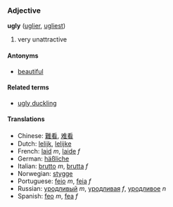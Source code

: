 ===Adjective===
'''ugly''' ([[uglier]], [[ugliest]])

# very unattractive

====Antonyms====
*[[beautiful]]

====Related terms====
*[[ugly duckling]]

====Translations====
*Chinese: [[難看]], [[难看]]
*Dutch: [[lelijk]], [[lelijke]]
*French: [[laid]] ''m'', [[laide]] ''f''
*German: [[häßliche]]
*Italian: [[brutto]] ''m'', [[brutta]] ''f''
*Norwegian: [[stygge]]
*Portuguese: [[feio]] ''m'', [[feia]] ''f''
*Russian: [[уродливый]] ''m'', [[уродливая]] ''f'', [[уродливое]] ''n''
*Spanish: [[feo]] ''m'', [[fea]] ''f''